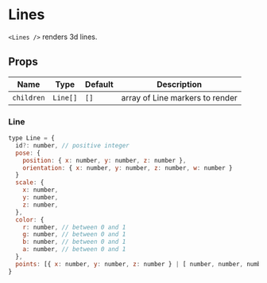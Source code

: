 
# Lines

`<Lines />` renders 3d lines.

## Props

| Name       | Type     | Default | Description                     |
| ---------- | -------- | ------- | ------------------------------- |
| `children` | `Line[]` | `[]`    | array of Line markers to render |

### Line

```js
type Line = {
  id?: number, // positive integer
  pose: {
    position: { x: number, y: number, z: number },
    orientation: { x: number, y: number, z: number, w: number }
  }
  scale: {
    x: number,
    y: number,
    z: number,
  },
  color: {
    r: number, // between 0 and 1
    g: number, // between 0 and 1
    b: number, // between 0 and 1
    a: number, // between 0 and 1
  },
  points: [{ x: number, y: number, z: number } | [ number, number, number ]]
}
```

<LinesHitmap />
<LinesDemo />

<LinesWireframe />
